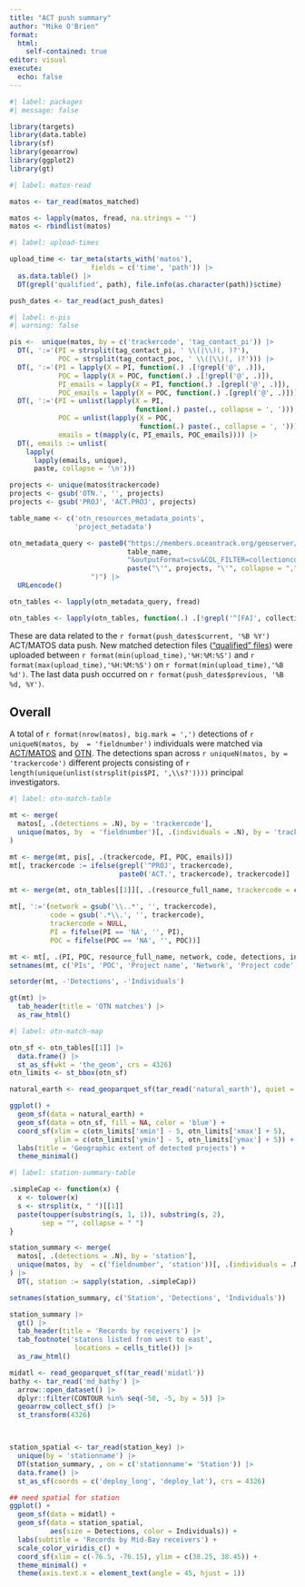```yaml
---
title: "ACT push summary"
author: "Mike O'Brien"
format:
  html:
    self-contained: true
editor: visual
execute:
  echo: false
---
```


```r
#| label: packages
#| message: false

library(targets)
library(data.table)
library(sf)
library(geoarrow)
library(ggplot2)
library(gt)
```

```r
#| label: matos-read

matos <- tar_read(matos_matched)

matos <- lapply(matos, fread, na.strings = '')
matos <- rbindlist(matos)
```

```r
#| label: upload-times

upload_time <- tar_meta(starts_with('matos'),
                    fields = c('time', 'path')) |> 
  as.data.table() |> 
  DT(grepl('qualified', path), file.info(as.character(path))$ctime)

push_dates <- tar_read(act_push_dates)
```

```r
#| label: n-pis
#| warning: false

pis <-  unique(matos, by = c('trackercode', 'tag_contact_pi')) |> 
  DT(, ':='(PI = strsplit(tag_contact_pi, ' \\(|\\)(, )?'),
            POC = strsplit(tag_contact_poc, ' \\(|\\)(, )?'))) |>
  DT(, ':='(PI = lapply(X = PI, function(.) .[!grepl('@', .)]),
            POC = lapply(X = POC, function(.) .[!grepl('@', .)]),
            PI_emails = lapply(X = PI, function(.) .[grepl('@', .)]),
            POC_emails = lapply(X = POC, function(.) .[grepl('@', .)]))) |> 
  DT(, ':='(PI = unlist(lapply(X = PI,
                               function(.) paste(., collapse = ', '))),
            POC = unlist(lapply(X = POC,
                                function(.) paste(., collapse = ', '))),
            emails = t(mapply(c, PI_emails, POC_emails)))) |> 
  DT(, emails := unlist(
    lapply(
      lapply(emails, unique),
      paste, collapse = '\n')))

```

```r
projects <- unique(matos$trackercode)
projects <- gsub('OTN.', '', projects)
projects <- gsub('PROJ', 'ACT.PROJ', projects)

table_name <- c('otn_resources_metadata_points',
                'project_metadata')

otn_metadata_query <- paste0("https://members.oceantrack.org/geoserver/otn/ows?service=WFS&version=1.0.0&request=GetFeature&typeName=otn:",
                             table_name,
                             "&outputFormat=csv&CQL_FILTER=collectioncode IN (",
                             paste("\'", projects, "\'", collapse = ",", sep = ''),
                    ")") |> 
  URLencode()

otn_tables <- lapply(otn_metadata_query, fread)

otn_tables <- lapply(otn_tables, function(.) .[!grepl('^[FA]', collectioncode), collectioncode := paste0('OTN.', collectioncode)])
```

These are data related to the `r format(push_dates$current, '%B %Y')` ACT/MATOS data push. New matched detection files (["qualified" files](https://members.oceantrack.org/data/otn-detection-extract-documentation-matched-to-animals#autotoc-item-autotoc-2)) were uploaded between `r format(min(upload_time),'%H:%M:%S')` and `r format(max(upload_time),'%H:%M:%S')` on `r format(min(upload_time),'%B %d')`. The last data push occurred on `r format(push_dates$previous, '%B %d, %Y')`.

## Overall

A total of `r format(nrow(matos), big.mark = ',')` detections of `r uniqueN(matos, by  = 'fieldnumber')` individuals were matched via [ACT/MATOS](https://matos.asascience.com/project/detail/192) and [OTN](https://members.oceantrack.org/OTN/project?ccode=ACT.PROJ192). The detections span across `r uniqueN(matos, by = 'trackercode')` different projects consisting of `r length(unique(unlist(strsplit(pis$PI, ',\\s?'))))` principal investigators.

```r
#| label: otn-match-table

mt <- merge(
  matos[, .(detections = .N), by = 'trackercode'],
  unique(matos, by  = 'fieldnumber')[, .(individuals = .N), by = 'trackercode']
)

mt <- merge(mt, pis[, .(trackercode, PI, POC, emails)])
mt[, trackercode := ifelse(grepl('^PROJ', trackercode), 
                           paste0('ACT.', trackercode), trackercode)]

mt <- merge(mt, otn_tables[[1]][, .(resource_full_name, trackercode = collectioncode)])

mt[, ':='(network = gsub('\\..*', '', trackercode),
          code = gsub('.*\\.', '', trackercode),
          trackercode = NULL,
          PI = fifelse(PI == 'NA', '', PI),
          POC = fifelse(POC == 'NA', '', POC))]

mt <- mt[, .(PI, POC, resource_full_name, network, code, detections, individuals, emails)]
setnames(mt, c('PIs', 'POC', 'Project name', 'Network', 'Project code', 'Detections', 'Individuals', 'Contact info'))

setorder(mt, -'Detections', -'Individuals')

gt(mt) |>
  tab_header(title = 'OTN matches') |>
  as_raw_html()
```

```r
#| label: otn-match-map

otn_sf <- otn_tables[[1]] |> 
  data.frame() |> 
  st_as_sf(wkt = 'the_geom', crs = 4326)
otn_limits <- st_bbox(otn_sf)

natural_earth <- read_geoparquet_sf(tar_read('natural_earth'), quiet = T)

ggplot() +
  geom_sf(data = natural_earth) +
  geom_sf(data = otn_sf, fill = NA, color = 'blue') +
  coord_sf(xlim = c(otn_limits['xmin'] - 5, otn_limits['xmax'] + 5),
           ylim = c(otn_limits['ymin'] - 5, otn_limits['ymax'] + 5)) +
  labs(title = 'Geographic extent of detected projects') +
  theme_minimal()
```

```r
#| label: station-summary-table

.simpleCap <- function(x) {
  x <- tolower(x)
  s <- strsplit(x, " ")[[1]]
  paste(toupper(substring(s, 1, 1)), substring(s, 2),
        sep = "", collapse = " ")
}

station_summary <- merge(
  matos[, .(detections = .N), by = 'station'],
  unique(matos, by  = c('fieldnumber', 'station'))[, .(individuals = .N), by = 'station']
) |> 
  DT(, station := sapply(station, .simpleCap))

setnames(station_summary, c('Station', 'Detections', 'Individuals'))

station_summary |> 
  gt() |> 
  tab_header(title = 'Records by receivers') |> 
  tab_footnote('statons listed from west to east',
                locations = cells_title()) |> 
  as_raw_html()
```

```r
midatl <- read_geoparquet_sf(tar_read('midatl'))
bathy <- tar_read('md_bathy') |> 
  arrow::open_dataset() |> 
  dplyr::filter(CONTOUR %in% seq(-50, -5, by = 5)) |> 
  geoarrow_collect_sf() |> 
  st_transform(4326)



station_spatial <- tar_read(station_key) |> 
  unique(by = 'stationname') |> 
  DT(station_summary, , on = c('stationname'= 'Station')) |> 
  data.frame() |> 
  st_as_sf(coords = c('deploy_long', 'deploy_lat'), crs = 4326)

## need spatial for station
ggplot() +
  geom_sf(data = midatl) +
  geom_sf(data = station_spatial,
          aes(size = Detections, color = Individuals)) +
  labs(subtitle = 'Records by Mid-Bay receivers') +
  scale_color_viridis_c() +
  coord_sf(xlim = c(-76.5, -76.15), ylim = c(38.25, 38.45)) +
  theme_minimal() +
  theme(axis.text.x = element_text(angle = 45, hjust = 1))
```
